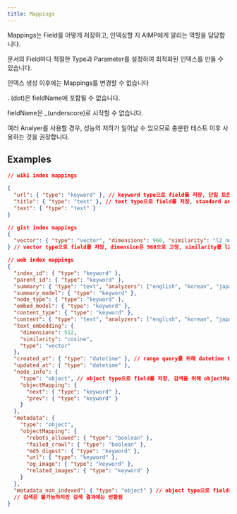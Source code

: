 ```yaml
---
title: Mappings
---
```


Mappings는 Field를 어떻게 저장하고, 인덱싱할 지 AIMP에게 알리는 역할을 담당합니다.

문서의 Field마다 적절한 Type과 Parameter를 설정하여 최적화된 인덱스를 만들 수 있습니다.

인덱스 생성 이후에는 Mappings를 변경할 수 없습니다

<Warning>

. (dot)은 fieldName에 포함될 수 없습니다.

fieldName은 \_(underscore)로 시작할 수 없습니다.

여러 Analyer를 사용할 경우, 성능의 저하가 일어날 수 있으므로 충분한 테스트 이후 사용하는 것을 권장합니다.

</Warning>

## Examples

```json
// wiki index mappings

{
  "url": { "type": "keyword" }, // keyword type으로 field를 저장, 단일 토큰으로 인덱싱을 수행
  "title": { "type": "text" }, // text type으로 field를 저장, standard analyzer를 통해 토크나이징 후 인덱싱 수행
  "text": { "type": "text" }
}
```

```json
// gist index mappings
{
  "vector": { "type": "vector", "dimensions": 960, "similarity": "l2_norm" }
} // vector type으로 field를 저장, dimension은 960으로 고정, similarity를 l2_norm으로 설정하여 인덱싱 수행
```

```json
// web index mappings
{
  "index_id": { "type": "keyword" },
  "parent_id": { "type": "keyword" },
  "summary": { "type": "text", "analyzers": ["english", "korean", "japanese"] }, // 3개의 analyzer를 설정하여 토크나이징 진행
  "summary_model": { "type": "keyword" },
  "node_type": { "type": "keyword" },
  "embed_model": { "type": "keyword" },
  "content_type": { "type": "keyword" },
  "content": { "type": "text", "analyzers": ["english", "korean", "japanese"] },
  "text_embedding": {
    "dimensions": 512,
    "similarity": "cosine",
    "type": "vector"
  },
  "created_at": { "type": "datetime" }, // range query를 위해 datetime type을 사용하여 field를 저장
  "updated_at": { "type": "datetime" },
  "node_info": {
    "type": "object", // object type으로 field를 저장, 검색을 위해 objectMapping을 추가
    "objectMapping": {
      "next": { "type": "keyword" },
      "prev": { "type": "keyword" }
    }
  },
  "metadata": {
    "type": "object",
    "objectMapping": {
      "robots_allowed": { "type": "boolean" },
      "failed_crawl": { "type": "boolean" },
      "md5_digest": { "type": "keyword" },
      "url": { "type": "keyword" },
      "og_image": { "type": "keyword" },
      "related_images": { "type": "keyword" }
    }
  },
  "metadata_non_indexed": { "type": "object" } // object type으로 field를 저장, 해당 필드를 검색할 필요는 없기에 objectMapping은 추가하지 않음
  // 검색은 불가능하지만 검색 결과에는 반환됨
}
```
